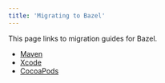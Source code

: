 ```yaml
---
title: 'Migrating to Bazel'
---
```


This page links to migration guides for Bazel.

*  [Maven](/versions/6.5.0/migrate/maven)
*  [Xcode](/versions/6.5.0/migrate/xcode)
*  [CocoaPods](/versions/6.5.0/migrate/cocoapods)
